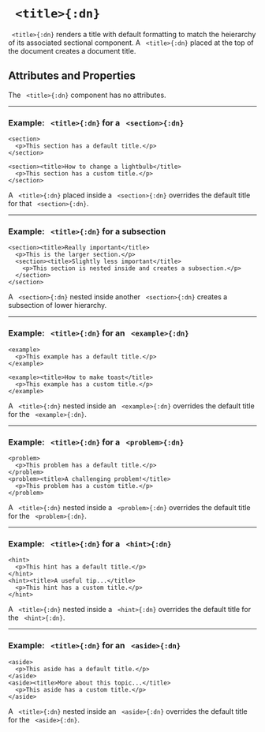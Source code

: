 


# ` <title>{:dn}`


` <title>{:dn}` renders a title with default formatting to match the heierarchy of its 
associated sectional component. A ` <title>{:dn}` placed at the top of the document 
creates a document title.

## Attributes and Properties 
 The ` <title>{:dn}` component has no attributes.
 <PropDisplay name='title'/>

---

### Example: ` <title>{:dn}` for a ` <section>{:dn}`


```doenet-editor-horiz
<section>
  <p>This section has a default title.</p>
</section>

<section><title>How to change a lightbulb</title>
  <p>This section has a custom title.</p>
</section>
```



A ` <title>{:dn}` placed inside a ` <section>{:dn}` overrides the default title for that ` <section>{:dn}`.



---

### Example: ` <title>{:dn}` for a subsection


```doenet-editor-horiz
<section><title>Really important</title>
  <p>This is the larger section.</p>
  <section><title>Slightly less important</title>
    <p>This section is nested inside and creates a subsection.</p>
  </section>
</section>
```



A ` <section>{:dn}` nested inside another ` <section>{:dn}` creates a subsection of lower hierarchy.



---

### Example: ` <title>{:dn}` for an ` <example>{:dn}`


```doenet-editor-horiz
<example>
  <p>This example has a default title.</p>
</example>
      
<example><title>How to make toast</title>
  <p>This example has a custom title.</p>
</example>
```

A ` <title>{:dn}` nested inside an ` <example>{:dn}` overrides the default title for the ` <example>{:dn}`.


---

### Example: ` <title>{:dn}` for a ` <problem>{:dn}`


```doenet-editor-horiz
<problem>
  <p>This problem has a default title.</p>
</problem>
<problem><title>A challenging problem!</title>
  <p>This problem has a custom title.</p>
</problem>
```



A ` <title>{:dn}` nested inside a ` <problem>{:dn}` overrides the default title for the ` <problem>{:dn}`.



---

### Example: ` <title>{:dn}` for a ` <hint>{:dn}`


```doenet-editor-horiz
<hint>
  <p>This hint has a default title.</p>
</hint>
<hint><title>A useful tip...</title>
  <p>This hint has a custom title.</p>
</hint>
```



A ` <title>{:dn}` nested inside a ` <hint>{:dn}` overrides the default title for the ` <hint>{:dn}`.



---

### Example: ` <title>{:dn}` for an ` <aside>{:dn}`


```doenet-editor-horiz
<aside>
  <p>This aside has a default title.</p>
</aside>
<aside><title>More about this topic...</title>
  <p>This aside has a custom title.</p>
</aside>
```



A ` <title>{:dn}` nested inside an ` <aside>{:dn}` overrides the default title for the ` <aside>{:dn}`.


